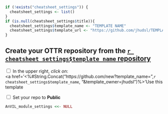 ```r
if (!exists("cheatsheet_settings")) {
  cheatsheet_settings <- list()
}
if (is.null(cheatsheet_settings$title)){
  cheatsheet_settings$template_name <- "TEMPLATE NAME"
  cheatsheet_settings$template_url <- "https://github.com/jhudsl/TEMPLATEURL"
}
```

## Create your OTTR repository from the [`r cheatsheet_settings$template_name` repository](`r cheatsheet_settings$template_url`)

<input type="checkbox">  In the upper right, _click on_: <div class = "github_button"><a href='<%#String.Concat("https://github.com/new?template_name=",`r cheatsheet_settings$template_name`,
                 "&template_owner=jhudsl")%>'Use this template</a></div>

<input type="checkbox">  Set your repo to **Public**

```r
AnVIL_module_settings <<- NULL
```
